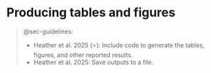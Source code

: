 # Producing tables and figures {#sec-tables_figures}

> @sec-guidelines:
>
> * Heather et al. 2025 (⭐): Include code to generate the tables, figures, and other reported results. 
> * Heather et al. 2025: Save outputs to a file.